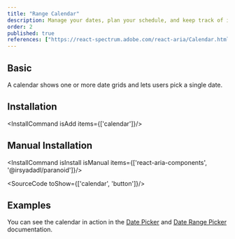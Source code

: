 ```yaml
---
title: "Range Calendar"
description: Manage your dates, plan your schedule, and keep track of important events, all in one place, like a personal assistant for your time.
order: 2
published: true
references: ["https://react-spectrum.adobe.com/react-aria/Calendar.html#props"]
---
```


## Basic
A calendar shows one or more date grids and lets users pick a single date.
<How toUse="date-and-time/range-calendar-demo" />

## Installation
<InstallCommand isAdd items={['calendar']}/>

## Manual Installation

<InstallCommand isInstall isManual items={['react-aria-components', '@irsyadadl/paranoid']}/>

<SourceCode toShow={['calendar', 'button']}/>

## Examples
You can see the calendar in action in the [Date Picker](/docs/components/date-and-time/date-picker) and [Date Range Picker](/docs/components/date-and-time/date-range-picker) documentation.
